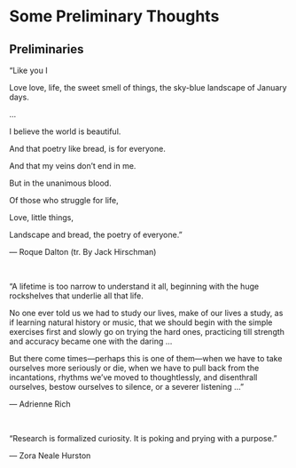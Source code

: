 # Some Preliminary Thoughts {.unnumbered}

::: {.callout-note icon=false}

## Preliminaries

"Like you I 

Love love, life, the sweet smell of things, the sky-blue landscape of January days.

...
	
I believe the world is beautiful.

And that poetry like bread, is for everyone.
	
And that my veins don’t end in me.

But in the unanimous blood.

Of those who struggle for life, 

Love, little things,

Landscape and bread, the poetry of everyone."

— Roque Dalton (tr. By Jack Hirschman)

$~$

"A lifetime is too narrow to understand it all, beginning with the huge rockshelves that underlie all that life.

No one ever told us we had to study our lives, make of our lives a study, as if learning natural history or music, that we should begin with the simple exercises first and slowly go on trying  the hard ones, practicing till strength and accuracy became one with the daring ...

But there come times—perhaps this is one of them—when we have to take ourselves more seriously or die, when we have to pull back from the incantations, rhythms we've moved to thoughtlessly, and disenthrall ourselves, bestow ourselves to silence, or a severer listening ..."

— Adrienne Rich

$~$

"Research is formalized curiosity. It is poking and prying with a purpose."

— Zora Neale Hurston

:::

